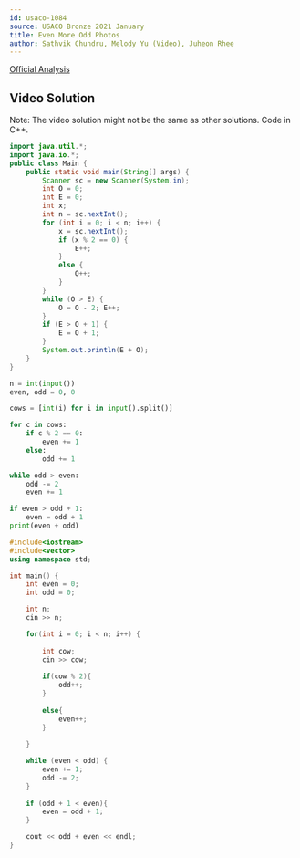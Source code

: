 ```yaml
---
id: usaco-1084
source: USACO Bronze 2021 January
title: Even More Odd Photos
author: Sathvik Chundru, Melody Yu (Video), Juheon Rhee
---
```


[Official Analysis](http://www.usaco.org/current/data/sol_prob2_bronze_jan21.html)

## Video Solution

Note: The video solution might not be the same as other solutions. Code in C++.
<Youtube id="VbPjZamNA40" />


<LanguageSection>

<JavaSection>

```java
import java.util.*;
import java.io.*;
public class Main {
	public static void main(String[] args) {
	  	Scanner sc = new Scanner(System.in);
		int O = 0;
		int E = 0;
		int x;
		int n = sc.nextInt();
		for (int i = 0; i < n; i++) {
			x = sc.nextInt();
			if (x % 2 == 0) {
				E++;
			} 
			else {
				O++;
			}
		}
		while (O > E) { 
			O = O - 2; E++; 
		}
		if (E > O + 1) {
			E = O + 1;
		}
	  	System.out.println(E + O);
  	}
}
```

</JavaSection>

<PySection>

```python
n = int(input())
even, odd = 0, 0

cows = [int(i) for i in input().split()]

for c in cows:
	if c % 2 == 0: 
		even += 1
	else: 
		odd += 1

while odd > even:
	odd -= 2
	even += 1

if even > odd + 1: 
	even = odd + 1
print(even + odd)
```

</PySection>

<CPPSection>

```cpp
#include<iostream>
#include<vector>
using namespace std;

int main() {
	int even = 0;
	int odd = 0;

	int n; 
	cin >> n;

	for(int i = 0; i < n; i++) {
			     
		int cow; 
		cin >> cow;
	
		if(cow % 2){
			odd++;
		}
	
		else{
			even++;
		}
	
	}

	while (even < odd) {
		even += 1;
		odd -= 2;
	}
	
	if (odd + 1 < even){
		even = odd + 1;
	}

	cout << odd + even << endl;
}
```

</CPPSection>

</LanguageSection>
